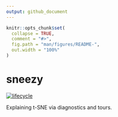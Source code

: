 ```yaml
---
output: github_document
---
```


<!-- README.md is generated from README.Rmd. Please edit that file -->

```r
knitr::opts_chunk$set(
  collapse = TRUE,
  comment = "#>",
  fig.path = "man/figures/README-",
  out.width = "100%"
)
```
# sneezy

[![lifecycle](https://img.shields.io/badge/lifecycle-experimental-orange.svg)](https://www.tidyverse.org/lifecycle/#experimental)


Explaining t-SNE via diagnostics and tours.


